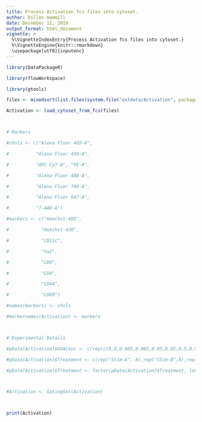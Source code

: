 ---
title: Process Activation fcs files into cytoset.
author: Dillon Hammill
date: December 11, 2019
output_format: html_document
vignette: >
  %\VignetteIndexEntry{Process Activation fcs files into cytoset.}
  %\VignetteEngine{knitr::rmarkdown}
  \usepackage[utf8]{inputenc}
---

```{r}
library(DataPackageR)
library(flowWorkspace)
library(gtools)
files <- mixedsort(list.files(system.file("extdata/Activation", package = "CytoExploreRData"), full.names = TRUE))
Activation <- load_cytoset_from_fcs(files)

# Markers
#chnls <- c("Alexa Fluor 405-A", 
#          "Alexa Fluor 430-A", 
#          "APC-Cy7-A", "PE-A", 
#          "Alexa Fluor 488-A", 
#          "Alexa Fluor 700-A", 
#          "Alexa Fluor 647-A", 
#          "7-AAD-A")
#markers <- c("Hoechst-405", 
#            "Hoechst-430", 
#            "CD11c", 
#            "Va2", 
#            "CD8", 
#            "CD4", 
#            "CD44", 
#            "CD69")
#names(markers) <- chnls
#markernames(Activation) <- markers

# Experimental Details
#pData(Activation)$OVAConc <- c(rep(c(0,0,0.005,0.005,0.05,0.05,0.5,0.5),4),0)
#pData(Activation)$Treatment <- c(rep("Stim-A", 8),rep("Stim-B",8),rep("Stim-C",8),rep("Stim-D",8),"NA")
#pData(Activation)$Treatment <- factor(pData(Activation)$Treatment, levels = c("Stim-A","Stim-B","Stim-C","Stim-D","NA"))

#Activation <- GatingSet(Activation)

print(Activation)
```

